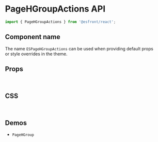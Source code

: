 
<Meta title="Components API/PageHGroupActions" />

# PageHGroupActions API

```js
import { PageHGroupActions } from '@esfront/react';
```

## Component name

The name `ESPageHGroupActions` can be used when providing default props or style overrides in the theme.

## Props

<TableInterface name="PageHGroupActionsProps" variant="props" />

<br />

## CSS

<TableInterface name="PageHGroupActionsClasses" variant="css" />

<br />

## Demos

<ul>
  <li>
    <LinkTo kind="components-pagehgroup" story="demo">
      <code>PageHGroup</code>
    </LinkTo>
  </li>
</ul>
